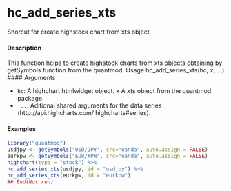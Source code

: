 # hc_add_series_xts
Shorcut for create highstock chart from xts object

#### Description 

This function helps to create highstock charts from xts objects obtaining by getSymbols function
from the quantmod.
Usage
hc_add_series_xts(hc, x, ...)
 #### Arguments 

* ``hc ``: A highchart htmlwidget object.
x A xts object from the quantmod package.
* ``...``: Aditional shared arguments for the data series (http://api.highcharts.com/
highcharts#series).

#### Examples
```r

library("quantmod")
usdjpy <- getSymbols("USD/JPY", src="oanda", auto.assign = FALSE)
eurkpw <- getSymbols("EUR/KPW", src="oanda", auto.assign = FALSE)
highchart(type = "stock") %>%
hc_add_series_xts(usdjpy, id = "usdjpy") %>%
hc_add_series_xts(eurkpw, id = "eurkpw")
## End(Not run)
```
